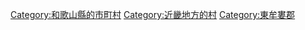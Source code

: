 {{Commonscat|Kitayama, Wakayama}}
{{Catmore}}

{{DEFAULTSORT:Kitayama}}
[[Category:和歌山縣的市町村|Category:和歌山縣的市町村]]
[[Category:近畿地方的村|Category:近畿地方的村]]
[[Category:東牟婁郡|Category:東牟婁郡]]